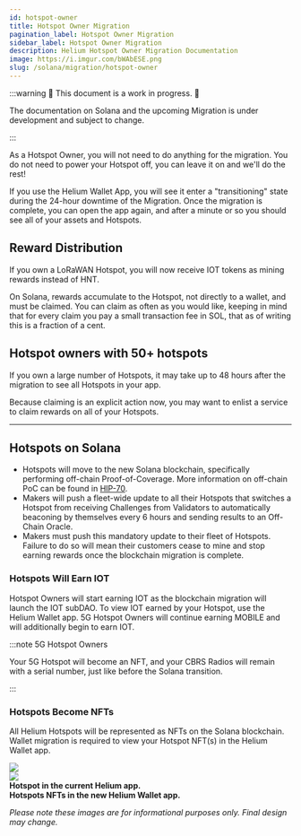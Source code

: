 ```yaml
---
id: hotspot-owner
title: Hotspot Owner Migration
pagination_label: Hotspot Owner Migration
sidebar_label: Hotspot Owner Migration
description: Helium Hotspot Owner Migration Documentation
image: https://i.imgur.com/bWAbESE.png
slug: /solana/migration/hotspot-owner
---
```



:::warning 🚧 This document is a work in progress. 🚧

The documentation on Solana and the upcoming Migration is under development and subject to change.

:::

As a Hotspot Owner, you will not need to do anything for the migration. You do not need to power
your Hotspot off, you can leave it on and we'll do the rest!

If you use the Helium Wallet App, you will see it enter a "transitioning" state during the 24-hour
downtime of the Migration. Once the migration is complete, you can open the app again, and after a
minute or so you should see all of your assets and Hotspots.

## Reward Distribution

If you own a LoRaWAN Hotspot, you will now receive IOT tokens as mining rewards instead of HNT.

On Solana, rewards accumulate to the Hotspot, not directly to a wallet, and must be claimed. You can
claim as often as you would like, keeping in mind that for every claim you pay a small transaction
fee in SOL, that as of writing this is a fraction of a cent.

## Hotspot owners with 50+ hotspots

If you own a large number of Hotspots, it may take up to 48 hours after the migration to see all
Hotspots in your app.

Because claiming is an explicit action now, you may want to enlist a service to claim rewards on all
of your Hotspots.

---

## Hotspots on Solana

- Hotspots will move to the new Solana blockchain, specifically performing off-chain
  Proof-of-Coverage. More information on off-chain PoC can be found in
  [HIP-70](https://github.com/helium/HIP/blob/main/0070-scaling-helium.md#implementing-proof-of-coverage-oracles).
- Makers will push a fleet-wide update to all their Hotspots that switches a Hotspot from receiving
  Challenges from Validators to automatically beaconing by themselves every 6 hours and sending
  results to an Off-Chain Oracle.
- Makers must push this mandatory update to their fleet of Hotspots. Failure to do so will mean
  their customers cease to mine and stop earning rewards once the blockchain migration is complete.

### Hotspots Will Earn IOT

Hotspot Owners will start earning IOT as the blockchain migration will launch the IOT subDAO. To
view IOT earned by your Hotspot, use the Helium Wallet app. 5G Hotspot Owners will continue earning
MOBILE and will additionally begin to earn IOT.

:::note 5G Hotspot Owners

Your 5G Hotspot will become an NFT, and your CBRS Radios will remain with a serial number, just like
before the Solana transition.

:::

### Hotspots Become NFTs

All Helium Hotspots will be represented as NFTs on the Solana blockchain. Wallet migration is
required to view your Hotspot NFT(s) in the Helium Wallet app.

<div class="container">
  <div class="row" style={{ marginBottom: 20 }}>
    <div class="col col--6 img-center">
      <img
        className="app-mockup"
        src={useBaseUrl('img/wallets/helium-wallet-app/hotspot-app.png')}
      />
    </div>
    <div class="col col--6 img-center">
      <img
        className="app-mockup"
        src={useBaseUrl('img/wallets/helium-wallet-app/hotspot-as-nft.png')}
      />
    </div>
  </div>
  <div class="row" style={{ marginBottom: 20 }}>
    <div class="col col--6 img-center">
      <b>Hotspot in the current Helium app.</b>
    </div>
    <div class="col col--6 img-center">
      <b>Hotspots NFTs in the new Helium Wallet app.</b>
    </div>
  </div>
  <div class="row">
    <div class="col col--12 img-center">
      <p>
        <em>
          Please note these images are for informational purposes only. Final design may change.
        </em>
      </p>
    </div>
  </div>
</div>
